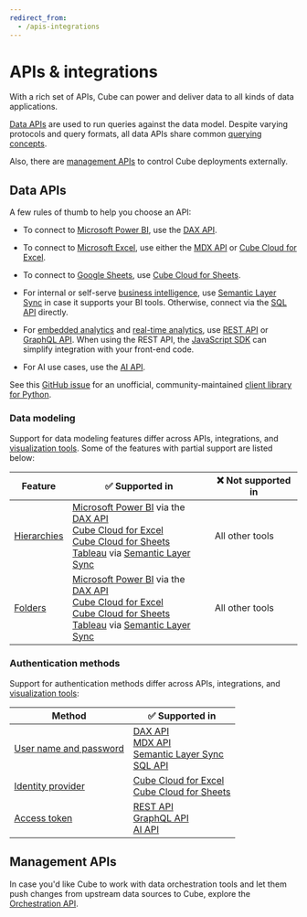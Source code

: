 ```yaml
---
redirect_from:
  - /apis-integrations
---
```


# APIs & integrations

With a rich set of APIs, Cube can power and deliver data to all kinds of data
applications.

[Data APIs](#data-apis) are used to run queries against the data model.
Despite varying protocols and query formats, all data APIs share common
[querying concepts][ref-queries].

<Diagram src="https://ucarecdn.com/4abc9729-66a3-489f-9d48-0bf27e728c87/" />

Also, there are [management APIs](#management-apis) to control Cube deployments
externally.

<Diagram src="https://ucarecdn.com/3ff02e30-a010-480d-b6d6-3b927baa0dfe/" />

## Data APIs

A few rules of thumb to help you choose an API:

* To connect to [Microsoft Power BI][ref-powerbi], use the [DAX API][ref-dax-api].

* To connect to [Microsoft Excel][ref-excel], use either the [MDX API][ref-mdx-api]
or [Cube Cloud for Excel][ref-cube-cloud-for-excel].

* To connect to [Google Sheets][ref-sheets], use [Cube Cloud for Sheets][ref-cube-cloud-for-sheets].

* For internal or self-serve [business intelligence][cube-issbi], use
[Semantic Layer Sync][ref-sls] in case it supports your BI tools.
Otherwise, connect via the [SQL API][ref-sql-api] directly.

* For [embedded analytics][cube-ea] and [real-time analytics][cube-rta], use
[REST API][ref-rest-api] or [GraphQL API][ref-graphql-api]. When using the REST API,
the [JavaScript SDK][ref-js-sdk] can simplify integration with your front-end code.

* For AI use cases, use the [AI API][ref-ai-api].

<ReferenceBox>

See this [GitHub issue](https://github.com/cube-js/cube/issues/1744#issuecomment-2291680777)
for an unofficial, community-maintained [client library for Python](https://github.com/mharrisb1/cube-http-client).

</ReferenceBox>

### Data modeling

Support for data modeling features differ across APIs, integrations, and [visualization
tools][ref-viz-tools]. Some of the features with partial support are listed below:

| Feature | ✅ Supported in | ❌ Not supported in |
| --- | --- | --- |
| [Hierarchies][ref-hierarchies] | [Microsoft Power BI][ref-powerbi] via the [DAX API][ref-dax-api]<br/>[Cube Cloud for Excel][ref-cube-cloud-for-excel]<br/>[Cube Cloud for Sheets][ref-cube-cloud-for-sheets]<br/>[Tableau][ref-tableau] via [Semantic Layer Sync][ref-sls] | All other tools |
| [Folders][ref-folders] | [Microsoft Power BI][ref-powerbi] via the [DAX API][ref-dax-api]<br/>[Cube Cloud for Excel][ref-cube-cloud-for-excel]<br/>[Cube Cloud for Sheets][ref-cube-cloud-for-sheets]<br/>[Tableau][ref-tableau] via [Semantic Layer Sync][ref-sls] | All other tools |

### Authentication methods

Support for authentication methods differ across APIs, integrations, and [visualization
tools][ref-viz-tools]:

| Method | ✅ Supported in |
| --- | --- |
| [User name and password][ref-auth-user-pass] | [DAX API][ref-dax-api]<br/>[MDX API][ref-mdx-api]<br/>[Semantic Layer Sync][ref-sls]<br/>[SQL API][ref-sql-api] |
| [Identity provider][ref-auth-idp] | [Cube Cloud for Excel][ref-cube-cloud-for-excel]<br/>[Cube Cloud for Sheets][ref-cube-cloud-for-sheets] |
| [Access token][ref-auth-tokens] | [REST API][ref-rest-api]<br/>[GraphQL API][ref-graphql-api]<br/>[AI API][ref-ai-api] |

## Management APIs

In case you'd like Cube to work with data orchestration tools and let them push
changes from upstream data sources to Cube, explore the [Orchestration
API][ref-orchestration-api].

[cube-issbi]: https://cube.dev/use-cases/semantic-layer
[cube-ea]: https://cube.dev/use-cases/embedded-analytics
[cube-rta]: https://cube.dev/use-cases/real-time-analytics
[ref-queries]: /product/apis-integrations/queries
[ref-dax-api]: /product/apis-integrations/dax-api
[ref-sql-api]: /product/apis-integrations/sql-api
[ref-rest-api]: /product/apis-integrations/rest-api
[ref-graphql-api]: /product/apis-integrations/graphql-api
[ref-mdx-api]: /product/apis-integrations/mdx-api
[ref-ai-api]: /product/apis-integrations/ai-api
[ref-orchestration-api]: /product/apis-integrations/orchestration-api
[ref-sls]: /product/apis-integrations/semantic-layer-sync
[ref-js-sdk]: /product/apis-integrations/javascript-sdk
[ref-cube-cloud-for-excel]: /product/apis-integrations/microsoft-excel
[ref-cube-cloud-for-sheets]: /product/apis-integrations/google-sheets
[ref-viz-tools]: /product/configuration/visualization-tools
[ref-hierarchies]: /reference/data-model/hierarchies
[ref-folders]: /reference/data-model/view#folders
[ref-powerbi]: /product/configuration/visualization-tools/powerbi
[ref-excel]: /product/configuration/visualization-tools/excel
[ref-sheets]: /product/configuration/visualization-tools/google-sheets
[ref-tableau]: /product/configuration/visualization-tools/tableau
[ref-auth-user-pass]: /product/auth#user-name-and-password
[ref-auth-idp]: /product/auth#identity-provider
[ref-auth-tokens]: /product/auth#access-token